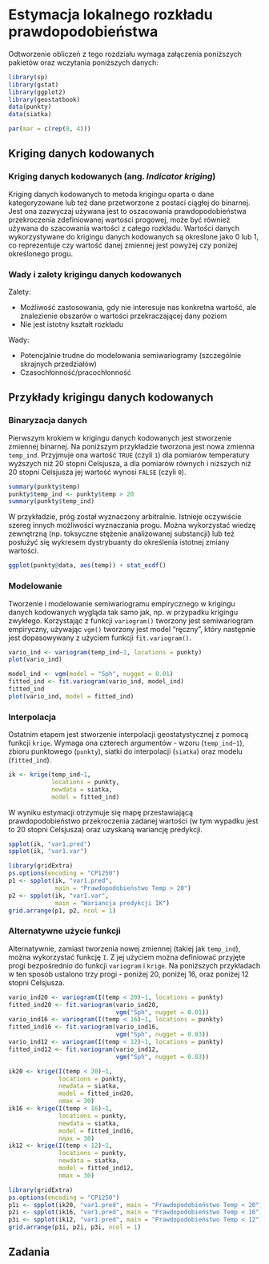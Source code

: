 
# Estymacja lokalnego rozkładu prawdopodobieństwa {#estymacja-lokalnego-rozkadu-prawdopodobienstwa}

Odtworzenie obliczeń z tego rozdziału wymaga załączenia poniższych pakietów oraz wczytania poniższych danych:

```r
library(sp)
library(gstat)
library(ggplot2)
library(geostatbook)
data(punkty)
data(siatka)
```

```r
par(mar = c(rep(0, 4)))
```

## Kriging danych kodowanych

### Kriging danych kodowanych (ang. *Indicator kriging*)

Kriging danych kodowanych to metoda krigingu oparta o dane kategoryzowane lub też dane przetworzone z postaci ciągłej do binarnej.
Jest ona zazwyczaj używana jest to oszacowania prawdopodobieństwa przekroczenia zdefiniowanej wartości progowej, może być również używana do szacowania wartości z całego rozkładu.
Wartości danych wykorzystywane do krigingu danych kodowanych są określone jako 0 lub 1, co reprezentuje czy wartość danej zmiennej jest powyżej czy poniżej określonego progu.

<!--http://geostat-course.org/system/files/geostat13_ind.pdf-->

### Wady i zalety krigingu danych kodowanych

Zalety:

- Możliwość zastosowania, gdy nie interesuje nas konkretna wartość, ale znalezienie obszarów o wartości przekraczającej dany poziom
- Nie jest istotny kształt rozkładu

Wady:

- Potencjalnie trudne do modelowania semiwariogramy (szczególnie skrajnych przedziałów)
- Czasochłonność/pracochłonność
    
## Przykłady krigingu danych kodowanych

### Binaryzacja danych

Pierwszym krokiem w krigingu danych kodowanych jest stworzenie zmiennej binarnej. 
Na poniższym przykładzie tworzona jest nowa zmienna `temp_ind`.
Przyjmuje ona wartość `TRUE` (czyli `1`) dla pomiarów temperatury wyższych niż 20 stopni Celsjusza, a dla pomiarów równych i niższych niż 20 stopni Celsjusza jej wartość wynosi `FALSE` (czyli `0`).

```r
summary(punkty$temp)
punkty$temp_ind <- punkty$temp > 20
summary(punkty$temp_ind)
```

W przykładzie, próg został wyznaczony arbitralnie. 
Istnieje oczywiście szereg innych możliwości wyznaczania progu. 
Można wykorzystać wiedzę zewnętrzną (np. toksyczne stężenie analizowanej substancji) lub też posłużyć się wykresem dystrybuanty do określenia istotnej zmiany wartości.

```r
ggplot(punkty@data, aes(temp)) + stat_ecdf()
```

### Modelowanie

Tworzenie i modelowanie semiwariogramu empirycznego w krigingu danych kodowanych wygląda tak samo jak, np. w przypadku krigingu zwykłego.
Korzystając z funkcji `variogram()` tworzony jest semiwariogram empiryczny, używając `vgm()` tworzony jest model "ręczny", który następnie jest dopasowywany z użyciem funkcji `fit.variogram()`.

```r
vario_ind <- variogram(temp_ind~1, locations = punkty)
plot(vario_ind)
```

```r
model_ind <- vgm(model = "Sph", nugget = 0.01)
fitted_ind <- fit.variogram(vario_ind, model_ind)
fitted_ind
plot(vario_ind, model = fitted_ind)
```

### Interpolacja

Ostatnim etapem jest stworzenie interpolacji geostatystycznej z pomocą funkcji `krige`.
Wymaga ona czterech argumentów - wzoru (`temp_ind~1`), zbioru punktowego (`punkty`), siatki do interpolacji (`siatka`) oraz modelu (`fitted_ind`).

```r
ik <- krige(temp_ind~1, 
            locations = punkty,
            newdata = siatka,
            model = fitted_ind)
```

W wyniku estymacji otrzymuje się mapę przestawiającą prawdopodobieństwo przekroczenia zadanej wartości (w tym wypadku jest to 20 stopni Celsjusza) oraz uzyskaną wariancję predykcji.

```r
spplot(ik, "var1.pred")
spplot(ik, "var1.var")
```

```r
library(gridExtra)
ps.options(encoding = "CP1250")
p1 <- spplot(ik, "var1.pred",
             main = "Prawdopodobieństwo Temp > 20")
p2 <- spplot(ik, "var1.var", 
             main = "Wariancja predykcji IK")
grid.arrange(p1, p2, ncol = 1)
```

<!-- ### Określenie wartości progowej -->



<!-- ```{r} -->
<!-- ggplot(ik@data, aes(var1.pred)) + geom_histogram() -->
<!-- ``` -->

<!-- ```{r} -->
<!-- ggplot(ik@data, aes(var1.pred)) + stat_ecdf() -->
<!-- ``` -->

<!-- ```{r} -->
<!-- ik$prog1 <- ik$var1.pred > 0.1 -->
<!-- ``` -->

<!-- ```{r} -->
<!-- ik$prog2 <- ik$var1.pred > 0.75 -->
<!-- ``` -->

<!-- ```{r plotsy2ik1, eval=FALSE} -->
<!-- spplot(ik, "prog1") -->
<!-- spplot(ik, "prog2") -->
<!-- ``` -->

<!-- ```{r plotsy2ik2, echo=FALSE, fig.height=8} -->
<!-- library(gridExtra) -->
<!-- ps.options(encoding = "CP1250") -->
<!-- p1p <- spplot(ik, "prog1", -->
<!--              main = "") -->
<!-- p2p <- spplot(ik, "prog2",  -->
<!--              main = "") -->
<!-- grid.arrange(p1p, p2p, ncol = 1) -->
<!-- ``` -->

### Alternatywne użycie funkcji

Alternatywnie, zamiast tworzenia nowej zmiennej (takiej jak `temp_ind`), można wykorzystać funkcję `I`.
Z jej użyciem można definiować przyjęte progi bezpośrednio do funkcji `variogram` i `krige`. 
Na poniższych przykładach w ten sposób ustalono trzy progi - poniżej 20, poniżej 16, oraz poniżej 12 stopni Celsjusza.

```r
vario_ind20 <- variogram(I(temp < 20)~1, locations = punkty)
fitted_ind20 <- fit.variogram(vario_ind20, 
                              vgm("Sph", nugget = 0.01))
vario_ind16 <- variogram(I(temp < 16)~1, locations = punkty)
fitted_ind16 <- fit.variogram(vario_ind16, 
                              vgm("Sph", nugget = 0.03))
vario_ind12 <- variogram(I(temp < 12)~1, locations = punkty)
fitted_ind12 <- fit.variogram(vario_ind12, 
                              vgm("Sph", nugget = 0.03))

ik20 <- krige(I(temp < 20)~1,
              locations = punkty,
              newdata = siatka,
              model = fitted_ind20, 
              nmax = 30)
ik16 <- krige(I(temp < 16)~1,
              locations = punkty,
              newdata = siatka,
              model = fitted_ind16, 
              nmax = 30)
ik12 <- krige(I(temp < 12)~1,
              locations = punkty,
              newdata = siatka,
              model = fitted_ind12, 
              nmax = 30)
```

```r
library(gridExtra)
ps.options(encoding = "CP1250")
p1i <- spplot(ik20, "var1.pred", main = "Prawdopodobieństwo Temp < 20")
p2i <- spplot(ik16, "var1.pred", main = "Prawdopodobieństwo Temp < 16")
p3i <- spplot(ik12, "var1.pred", main = "Prawdopodobieństwo Temp < 12")
grid.arrange(p1i, p2i, p3i, ncol = 1)
```

<!-- ADD A BINARY MAP! -->

## Zadania {#z9}
